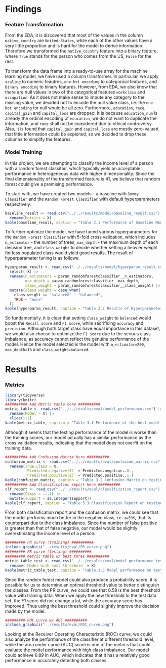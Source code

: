 # Findings 
### Feature Transformation
From the EDA, it is discovered that most of the values in the column `native_country` are `United-States`, while each of the other values have a very little proportion and is hard for the model to derive information. Therefore we transformed the `native_country` feature into a binary feature, where `True` stands for the person who comes from the US, `False` for the rest.  

To transform the data frame into a ready-to-use array for the machine learning model, we have used a column transformer. In particular, we apply `scaling` to numeric feautres, `one-hot encoding` to categorical features, and `binary encoding` to binary features. However, from EDA, we also know that there are null values in two of the categorical features `workclass` and `occupation`. As it does not make sense to impute any category to the missing value, we decided not to encode the null value class, i.e. the `one-hot encoding` for null would be all zero. Furthermore, `education`, `race`, `capital_gain` and `capital_loss` are dropped. It is because `education_num` is already the ordinal encoding of `education`, we do not want to duplicate the information, and `race` shall not be considered due to ethical controversy. Also, it is found that `capital_gain` and `capital_loss` are mostly zero-valued, that little information could be exploited, so we decided to drop these columns to simplify the features.

### Model Training
In this project, we are attempting to classify the income level of a person with a random forest classifier, which typically yield an acceptable performance in heterogeneous data with higher dimensionality. Since the final dimensionality of the transformed feature is 41, we believe that random forest could give a promising performance.

To start with, we have created two models - a baseline with `Dummy Classifier` and the `Random Forest Classifier` with default hyperparameters respectively:
```r
baseline_result <- read.csv("../../results/model/baseline_result.csv") |>
  rename(Metrics = X)
kable(baseline_result, caption = "Table 2.1 Performance of Baseline Models")
```
To further optimize the model, we have tuned various hyperparameters for the `Random Forest Classifier` with 5-fold cross validation, which includes `n_estimator` - the number of trees, `max_depth` - the maximum depth of each decision tree, and `class_weight` to decide whether setting a heavier weight for less populated class would yield good results. The result of hyperparameter tuning is as follows:
```r
hyperparam_result <- read.csv("../../results/model/hyperparam_result.csv") |>
  select(-X) |>
  rename(n_estimators = param_randomforestclassifier__n_estimators,
         max_depth = param_randomforestclassifier__max_depth,
         class_weight = param_randomforestclassifier__class_weight) |>
  mutate(class_weight = case_when(
    class_weight == "balanced" ~ "balanced",
    TRUE ~ "none"
  ))
kable(hyperparam_result, caption = "Table 2.2 Results of Hyperparameter Tuning")
```
So fundamentally, it is clear that setting `class_weight` to `balanced` would boost the `Recall score` and `F1 score`, while sacrificing `accuracy` and `precision`. Although both target class have equal importance in this dataset, we would also choose to optimize the `F1 score` due to the serious class imbalance, as accuracy cannot reflect the genuine performance of the model. Hence the model selected is the model with `n_estimator=200`, `max_depth=16` and `class_weight=balanced`.

# Results
### Metrics
```r
library(tidyverse)
library(knitr)
########## Add Metric table here ##########
metric_table <- read.csv("../../results/eval/model_performance.csv") |>
  rename(Model = X) |>
  slice(1:2)
kable(metric_table, caption = "Table 3.1 Performance of the best model on training & testing data")
```

Although it seems that the testing performance of the model is worse than the training scores, our model actually has a similar performance as the cross validation results, indicating that the model does not overfit on the training data.
```r
########## Add Confusion Matrix here ##########
confusion_matrix <- read.csv("../../results/eval/confusion_matrix.csv") |>
  rename(True.Class = X,
         `Predicted.negative(0)` = Predicted.negative..0.,
         `Predicted.positive(1)` = Predicted.positive..1.)
kable(confusion_matrix, caption = "Table 3.2 Confusion Matrix on testing data")
########## Add Classification report here ##########
clf_report <- read_csv("../../results/eval/classification_report.csv") |>
  rename(Class = ...1) |>
  mutate(support = as.integer(support))
kable(clf_report, caption = "Table 3.3 Classification Report on testing data")
```

From both classification report and the confusion matrix, we could see that the model performs much better in the negative class, i.e. `<=50K`, that its counterpart due to the class imbalance. Since the number of false positive is greater than that of false negative, our model would be slightly overestimating the income level of a person.  

```r
######### PR curve (training) ##########
include_graphics("../results/eval/PR_curve.png")
######### PR curve (testing) ##########
######### metric table w/ best thres ##########
metric_table_test <- read.csv("../../results/eval/model_performance_test.csv") |>
  rename(`Model with best threshold` = X)
kable(metric_table_test, caption = "Table 3.5 Model performance on testing data with best threshold")
```

Since the random forest model could also produce a probability score, it is possible for us to determine an optimal threshold value to better distinguish the classes. From the PR curve, we could see that 0.58 is the best threshold value with training data. When we apply the new threshold to the test data set, the F1 score did not change a lot, while the accuracy score has improved. Thus using the best threshold could slightly improve the decision made by the model.  

```r
######### ROC Curve w/ AUC ##########
include_graphics("../results/eval/ROC_curve.png")
```

Looking at the Receiver Operating Characteristic (ROC) curve, we could also analyze the performance of the classifier at different threshold level, while the area under curve (AUC) score is one of the metrics that could evaluate the model performance with high class imbalance. Our model could achieve 0.89 in AUC, which indicates that it has a relatively good performance in accurately detecting both classes.
